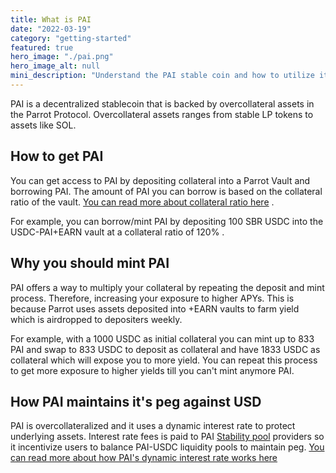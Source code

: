 ```yaml
---
title: What is PAI
date: "2022-03-19"
category: "getting-started"
featured: true
hero_image: "./pai.png"
hero_image_alt: null
mini_description: "Understand the PAI stable coin and how to utilize it to maximize your yield"
---
```


PAI is a decentralized stablecoin that is backed by overcollateral assets in the Parrot Protocol. Overcollateral assets ranges from stable LP tokens to assets like SOL.

## How to get PAI
You can get access to PAI by depositing collateral into a Parrot Vault and borrowing PAI. The amount of PAI you can borrow is based
on the collateral ratio of the vault. [You can read more about collateral ratio here](#) .

For example, you can borrow/mint PAI by depositing 100 SBR USDC into the USDC-PAI+EARN vault at a collateral ratio of 120% .

## Why you should mint PAI
PAI offers a way to multiply your collateral by repeating the deposit and mint process. Therefore, increasing your exposure to 
higher APYs. This is because Parrot uses assets deposited into +EARN vaults to farm yield which is airdropped to depositers weekly.

For example, with a 1000 USDC as initial collateral you can mint up to 833 PAI and swap to 833 USDC to deposit as collateral and have 1833 USDC as 
collateral which will expose you to more yield. You can repeat this process to get more exposure to higher yields till you can't mint anymore PAI.

## How PAI maintains it's peg against USD
PAI is overcollateralized and it uses a dynamic interest rate to protect underlying assets.  Interest rate fees is paid to PAI [Stability pool](#) providers so it incentivize users to balance PAI-USDC liquidity pools to maintain peg. [ You can read more about how PAI's dynamic interest rate works here](https://gopartyparrot.medium.com/introducing-leverage-interest-rate-to-incentivize-parrot-stability-pool-3179c7c192ce)
